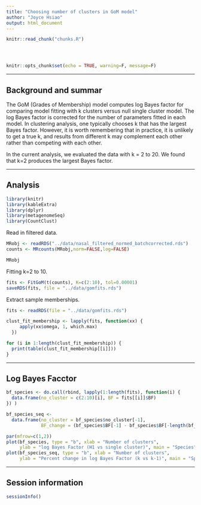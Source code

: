 ```yaml
---
title: "Choosing number of clusters in GoM model"
author: "Joyce Hsiao"
output: html_document
---
```


<!-- The file analysis/chunks.R contains chunks that define default settings
shared across the workflowr files. -->
```r
knitr::read_chunk("chunks.R")
```

<!-- Update knitr chunk options -->
```r
```

<!-- Insert the date the file was last updated -->
```r
```

<!-- Insert the code version (Git commit SHA1) if Git repository exists and R
 package git2r is installed -->
```r
```

```r
knitr::opts_chunk$set(echo = TRUE, warning=F, message=F)
```

---

## Background and summar

The GoM (Grades of Membership) model computes log Bayes factor for comparing model fitting with k clusters versus null single cluster model. The log Bayes factor is corrected for the number of parameters fitted in each model. In clustering analysis, one typically chooses k that has the largest Bayes factor. However, it is worth remembering that in practice, it is unlikely to get a true k, and results from different k may complement each other rather than competing with each other. 

In the current analysis, we evaluated the data with k = 2 to 20. We found that k=2 produces the largest Bayes factor.

---

## Analysis

```r
library(knitr)
library(kableExtra)
library(dplyr)
library(metagenomeSeq)
library(CountClust)
```

Read in filtered data.

```r
MRobj <- readRDS("../data/nasal_filtered_normed_batchcorrected.rds")
counts <- MRcounts(MRobj,norm=FALSE,log=FALSE)

MRobj
```

Fitting k=2 to 10.

```r
fits <- FitGoM(t(counts), K=c(2:10), tol=0.00001)
saveRDS(fits, file = "../data/gomfits.rds")
```

Extract sample memberships.

```r
fits <- readRDS(file = "../data/gomfits.rds")

clust_fit_membership <- lapply(fits, function(xx) {
     apply(xx$omega, 1, which.max)
  })

for (i in 1:length(clust_fit_membership)) {
  print(table(clust_fit_membership[[i]]))
}
```

---

## Log Bayes Facctor

```r
bf_species <- do.call(rbind, lapply(1:length(fits), function(i) {
  data.frame(no_cluster = c(2:10)[i], BF = fits[[i]]$BF)
}) )

bf_species_seq <- 
  data.frame(no_cluster = bf_species$no_cluster[-1],
             BF_change = (bf_species$BF[-1] - bf_species$BF[-length(bf_species$BF)])/bf_species$BF[-1] )
```


```r
par(mfrow=c(1,2))
plot(bf_species, type = "b", xlab = "Number of clusters",
     ylab = "log Bayes Factor (H1 vs single cluster)", main = "Species")
plot(bf_species_seq, type = "b", xlab = "Number of clusters",
     ylab = "Percent change in log Bayes Factor (k vs k-1)", main = "Species")
```



---

## Session information

```r
sessionInfo()
```

